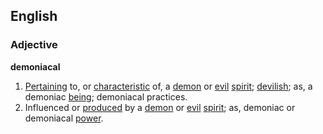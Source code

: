 ==English==

=== Adjective ===
'''demoniacal'''
#[[Pertaining]] to, or [[characteristic]] of, a [[demon]] or [[evil]] [[spirit]]; [[devilish]]; as, a demoniac [[being]]; demoniacal practices. 
#Influenced or [[produced]] by a [[demon]] or [[evil]] [[spirit]]; as, demoniac or demoniacal [[power]].